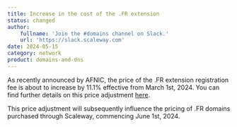 ```yaml
---
title: Increase in the cost of the .FR extension
status: changed
author:
    fullname: 'Join the #domains channel on Slack.'
    url: 'https://slack.scaleway.com'
date: 2024-05-15
category: network
product: domains-and-dns
---
```


As recently announced by AFNIC, the price of the .FR extension registration fee is about to increase by 11.1% effective from March 1st, 2024. You can find further details on this price adjustment [here](https://www.afnic.fr/observatoire-ressources/actualites/le-fr-passe-de-4-56e-a-507e-a-partir-du-1er-mars-2024/).

This price adjustment will subsequently influence the pricing of .FR domains purchased through Scaleway, commencing June 1st, 2024.

